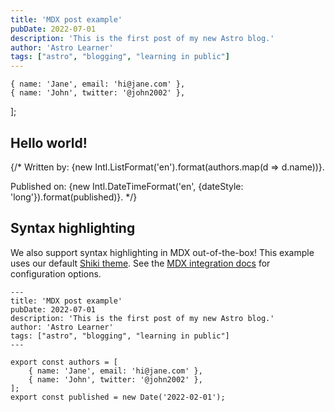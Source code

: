 ```yaml
---
title: 'MDX post example'
pubDate: 2022-07-01
description: 'This is the first post of my new Astro blog.'
author: 'Astro Learner'
tags: ["astro", "blogging", "learning in public"]
---
```



    { name: 'Jane', email: 'hi@jane.com' },
    { name: 'John', twitter: '@john2002' },
];

## Hello world!

{/* Written by: {new Intl.ListFormat('en').format(authors.map(d => d.name))}.

Published on: {new Intl.DateTimeFormat('en', {dateStyle: 'long'}).format(published)}. */}


## Syntax highlighting

We also support syntax highlighting in MDX out-of-the-box! This example uses our default [Shiki theme](https://github.com/shikijs/shiki). See the [MDX integration docs](https://docs.astro.build/en/guides/integrations-guide/mdx/#syntax-highlighting) for configuration options.

```astro
---
title: 'MDX post example'
pubDate: 2022-07-01
description: 'This is the first post of my new Astro blog.'
author: 'Astro Learner'
tags: ["astro", "blogging", "learning in public"]
---

export const authors = [
    { name: 'Jane', email: 'hi@jane.com' },
    { name: 'John', twitter: '@john2002' },
];
export const published = new Date('2022-02-01');
```